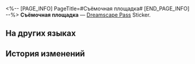<%-- [PAGE_INFO]
PageTitle=#Съёмочная площадка#
[END_PAGE_INFO] --%>
{{Предмет Инфобокс
|id          = 223901
|Изображение = Dreamscape Pass Sticker Съёмочная площадка.png
|Тип         = Dreamscape Pass Sticker
|Тип2        = Это были лучшие времена Stickers
|Инвентарь   = 
|Редкость    = 4
|Эффект      = 
|Описание    = Пронумерованные наклейки, используемые для украшения дневника сновидений. Бывают самыми разными.
|Источник1   = [[Открыто по умолчанию]]
}}
{{Описание|Где осветитель?}}
'''Съёмочная площадка''' — [[Dreamscape Pass]] Sticker.

==На других языках==
{{На других языках
|en   = On Set
|zhs  = 片场
|zht  = 片場
|ja   = 撮影現場
|ko   = 촬영장
|es   = Estudio
|fr   = En plateau
|ru   = Съёмочная площадка
|th   = สถานที่ถ่ายทำ
|vi   = Trường Quay
|de   = Am Set
|id   = Lokasi Syuting
|pt   = No Set
}}

==История изменений==
{{История изменений|3.5}}
